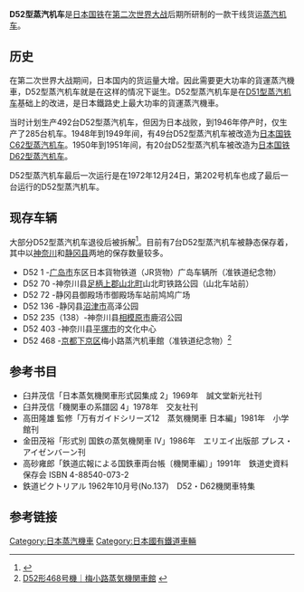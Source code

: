 {{Multiple issues|
{{Expand language|1=ja|time=2021-10-17T15:37:59+00:00}}
{{Refimprove|time=2021-10-17T15:37:59+00:00}}
}}
{{Infobox Locomotive
|name             = D52蒸汽機車
|powertype        = 蒸汽
|image            = Japanese-national-railways-D52-403-20110123.jpg
|caption          = 
|designer         = 
|builder          = [[川崎重工業|川崎造船所]]、[[三菱重工业|三菱重工业]]等
|ordernumber      =
|serialnumber     =
|buildmodel       =
|builddate        = 1943年－1946年
|totalproduction  = 285輛
|rebuilder        =
|rebuilddate      =
|numberrebuilt    =
|whytetype        = 2-8-2（天皇型）
|aarwheels        = 
|uicclass         =
|gauge   = 1,067 mm
|leadingsize      = 
|driversize       = 
|trailingsize     =
|minimumcurve     =
|wheelbase        = 
|length           = 21,105 mm
|width            =
|height           = 
|axleload         =
|weightondrivers  = 
|weight           = 74.42 t
|tenderweight     = 19.74 t
|locotenderweight = 94.16 t
|tendertype       =
|fueltype         = 煤
|fuelcap          = 
|watercap         = 
|tendercap        =
|sandcap          =
|boiler           = 過熱式
|boilerpressure   = 16.0 kg/cm²
|feedwaterheater  =
|firearea         = 3.85 m²
|tubearea         = 
|fluearea         = 
|tubesandflues    = 
|fireboxarea      = 
|totalsurface     = 
|superheatertype  =
|superheaterarea  = 
|cylindercount    = 2個
|cylindersize     = 550 mm x 660mm
|frontcylindersize=
|rearcylindersize =
|hpcylindersize   =
|lpcylindersize   =
|valvegear        = 
|valvetype        =
|valvetravel      =
|valvelap         =
|valvelead        =
|transmission     =
|topspeed         = 85 km/h
|poweroutput      = 
|tractiveeffort   =
|factorofadhesion =
|trainheating     =
|locobrakes       = 
|locobrakeforce   =
|trainbrakes      = 
|safety           =
|railroad         =
|railroadclass    =
|powerclass       =
|numinclass       =
|roadnumber       =
|officialname     =
|nicknames        =
|axleloadclass    =
|locale           =
|deliverydate     =
|firstrundate     =
|lastrundate      =
|retiredate       =
|withdrawndate    =
|preservedunits   =
|restoredate      =
|scrapdate        =
|currentowner     =
|disposition      =
}}
{{commonscat|D52 steam locomotives}}
'''D52型蒸汽机车'''是[[日本国铁|日本国铁]]在[[第二次世界大战|第二次世界大战]]后期所研制的一款干线货运[[蒸汽机车|蒸汽机车]]。
== 历史 ==
在第二次世界大战期间，日本国内的货运量大增。因此需要更大功率的貨運蒸汽機車，D52型蒸汽机车就是在这样的情况下诞生。D52型蒸汽机车是在[[日本国铁D51型蒸汽机车|D51型蒸汽机车]]基础上的改进，是日本鐵路史上最大功率的貨運蒸汽機車。

当时计划生产492台D52型蒸汽机车，但因为日本战败，到1946年停产时，仅生产了285台机车。1948年到1949年间，有49台D52型蒸汽机车被改造为[[日本国铁C62型蒸汽机车|日本国铁C62型蒸汽机车]]。1950年到1951年间，有20台D52型蒸汽机车被改造为[[日本国铁D62型蒸汽机车|日本国铁D62型蒸汽机车]]。

D52型蒸汽机车最后一次运行是在1972年12月24日，第202号机车也成了最后一台运行的D52型蒸汽机车。

== 现存车辆 ==
大部分D52型蒸汽机车退役后被拆解<ref>{{Cite web |url=http://www.kurogane-rail.jp/d52_kai/cd52-idx.html |title=D52型335號蒸汽機車之拆除_铁道之路 |access-date=2014-10-02 |archive-date=2020-02-08 |archive-url=https://web.archive.org/web/20200208052510/http://www.kurogane-rail.jp/d52_kai/cd52-idx.html |dead-url=no }}</ref>。目前有7台D52型蒸汽机车被静态保存着，其中以[[神奈川縣|神奈川]]和[[静冈县|静冈县]]两地的保存数量较多。

*D52 1 -[[广岛市|广岛市]]东区日本貨物铁道（JR货物）广岛车辆所（准铁道纪念物）
*D52 70 -神奈川县[[足柄上郡|足柄上郡]][[山北町|山北町]]山北町铁路公园（山北车站前）
*D52 72 -静冈县御殿场市御殿场车站前鸠鸠广场
*D52 136 -静冈县[[沼津市|沼津市]]高泽公园
*D52 235（138）-神奈川县[[相模原市|相模原市]]鹿沼公园
*D52 403 -神奈川县[[平塚市|平塚市]]的文化中心
*D52 468 -[[京都|京都]][[下京区|下京区]]梅小路蒸汽机車館（准铁道纪念物）<ref>[http://www.mtm.or.jp/uslm/facility/steam-locomotive/model-d52/index.html D52形468号機｜梅小路蒸気機関車館] {{webarchive|url=https://web.archive.org/web/20090901011409/http://www.mtm.or.jp/uslm/facility/steam-locomotive/model-d52/index.html |date=2009-09-01 }}</ref>

== 参考书目 ==
*臼井茂信「日本蒸気機関車形式図集成 2」1969年　誠文堂新光社刊
*臼井茂信「機関車の系譜図 4」1978年　交友社刊
*高田隆雄 監修「万有ガイドシリーズ12　蒸気機関車 日本編」1981年　小学館刊
*金田茂裕「形式別 国鉄の蒸気機関車 IV」1986年　エリエイ出版部 プレス・アイゼンバーン刊
*高砂雍郎「鉄道広報による国鉄車両台帳〔機関車編〕」1991年　鉄道史資料保存会 ISBN 4-88540-073-2
*鉄道ピクトリアル 1962年10月号(No.137)　D52・D62機関車特集

== 参考链接 ==
<references />

{{日本國鐵制式蒸氣機關車}}

[[Category:日本蒸汽機車|Category:日本蒸汽機車]]
[[Category:日本國有鐵道車輛|Category:日本國有鐵道車輛]]